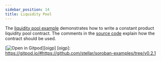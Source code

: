 ```yaml
---
sidebar_position: 14
title: Liquidity Pool
---
```


The [liquidity pool example] demonstrates how to write a constant product
liquidity pool contract. The comments in the [source code] explain how the contract should
be used.

[![Open in Gitpod](https://gitpod.io/button/open-in-gitpod.svg)][oigp]
[oigp]: https://gitpod.io/#https://github.com/stellar/soroban-examples/tree/v0.2.1

[liquidity pool example]: https://github.com/stellar/soroban-examples/tree/v0.2.1/liquidity_pool
[source code]: https://github.com/stellar/soroban-examples/blob/v0.2.1/liquidity_pool/src/lib.rs#L143
